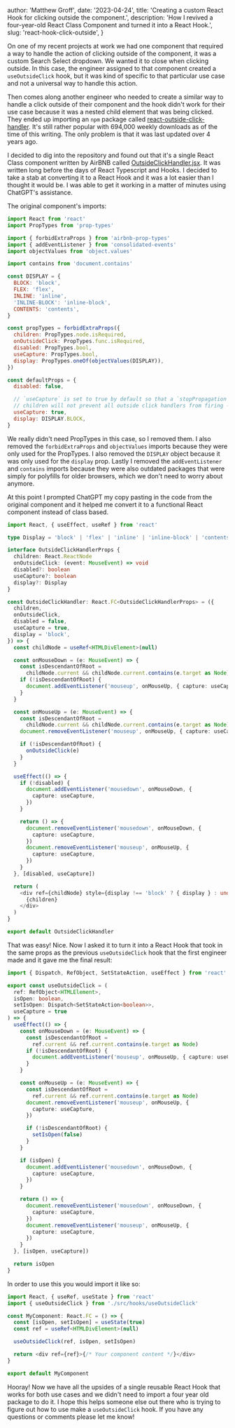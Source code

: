 
  author: 'Matthew Groff',
  date: '2023-04-24',
  title: 'Creating a custom React Hook for clicking outside the component.',
  description:
    'How I revived a four-year-old React Class Component and turned it into a React Hook.',
  slug: 'react-hook-click-outside',
}


On one of my recent projects at work we had one component that required a way to handle the action of clicking outside of the component, it was a custom Search Select dropdown. We wanted it to close when clicking outside. In this case, the engineer assigned to that component created a `useOutsideClick` hook, but it was kind of specific to that particular use case and not a universal way to handle this action.

Then comes along another engineer who needed to create a similar way to handle a click outside of their component and the hook didn't work for their use case because it was a nested child element that was being clicked. They ended up importing an `npm` package called [react-outside-click-handler](https://www.npmjs.com/package/react-outside-click-handler). It's still rather popular with 694,000 weekly downloads as of the time of this writing. The only problem is that it was last updated over 4 years ago.

I decided to dig into the repository and found out that it's a single React Class component written by AirBNB called [OutsideClickHandler.jsx](https://github.com/airbnb/react-outside-click-handler/blob/master/src/OutsideClickHandler.jsx). It was written long before the days of React Typescript and Hooks. I decided to take a stab at converting it to a React Hook and it was a lot easier than I thought it would be. I was able to get it working in a matter of minutes using ChatGPT's assistance.

The original component's imports:

```javascript
import React from 'react'
import PropTypes from 'prop-types'

import { forbidExtraProps } from 'airbnb-prop-types'
import { addEventListener } from 'consolidated-events'
import objectValues from 'object.values'

import contains from 'document.contains'

const DISPLAY = {
  BLOCK: 'block',
  FLEX: 'flex',
  INLINE: 'inline',
  'INLINE-BLOCK': 'inline-block',
  CONTENTS: 'contents',
}

const propTypes = forbidExtraProps({
  children: PropTypes.node.isRequired,
  onOutsideClick: PropTypes.func.isRequired,
  disabled: PropTypes.bool,
  useCapture: PropTypes.bool,
  display: PropTypes.oneOf(objectValues(DISPLAY)),
})

const defaultProps = {
  disabled: false,

  // `useCapture` is set to true by default so that a `stopPropagation` in the
  // children will not prevent all outside click handlers from firing - maja
  useCapture: true,
  display: DISPLAY.BLOCK,
}
```

We really didn't need PropTypes in this case, so I removed them. I also removed the `forbidExtraProps` and `objectValues` imports because they were only used for the PropTypes. I also removed the `DISPLAY` object because it was only used for the `display` prop. Lastly I removed the `addEventListener` and `contains` imports because they were also outdated packages that were simply for polyfills for older browsers, which we don't need to worry about anymore.

At this point I prompted ChatGPT my copy pasting in the code from the original component and it helped me convert it to a functional React component instead of class based.

```typescript
import React, { useEffect, useRef } from 'react'

type Display = 'block' | 'flex' | 'inline' | 'inline-block' | 'contents'

interface OutsideClickHandlerProps {
  children: React.ReactNode
  onOutsideClick: (event: MouseEvent) => void
  disabled?: boolean
  useCapture?: boolean
  display?: Display
}

const OutsideClickHandler: React.FC<OutsideClickHandlerProps> = ({
  children,
  onOutsideClick,
  disabled = false,
  useCapture = true,
  display = 'block',
}) => {
  const childNode = useRef<HTMLDivElement>(null)

  const onMouseDown = (e: MouseEvent) => {
    const isDescendantOfRoot =
      childNode.current && childNode.current.contains(e.target as Node)
    if (!isDescendantOfRoot) {
      document.addEventListener('mouseup', onMouseUp, { capture: useCapture })
    }
  }

  const onMouseUp = (e: MouseEvent) => {
    const isDescendantOfRoot =
      childNode.current && childNode.current.contains(e.target as Node)
    document.removeEventListener('mouseup', onMouseUp, { capture: useCapture })

    if (!isDescendantOfRoot) {
      onOutsideClick(e)
    }
  }

  useEffect(() => {
    if (!disabled) {
      document.addEventListener('mousedown', onMouseDown, {
        capture: useCapture,
      })
    }

    return () => {
      document.removeEventListener('mousedown', onMouseDown, {
        capture: useCapture,
      })
      document.removeEventListener('mouseup', onMouseUp, {
        capture: useCapture,
      })
    }
  }, [disabled, useCapture])

  return (
    <div ref={childNode} style={display !== 'block' ? { display } : undefined}>
      {children}
    </div>
  )
}

export default OutsideClickHandler
```

That was easy! Nice. Now I asked it to turn it into a React Hook that took in the same props as the previous `useOutsideClick` hook that the first engineer made and it gave me the final result:

```typescript
import { Dispatch, RefObject, SetStateAction, useEffect } from 'react'

export const useOutsideClick = (
  ref: RefObject<HTMLElement>,
  isOpen: boolean,
  setIsOpen: Dispatch<SetStateAction<boolean>>,
  useCapture = true
) => {
  useEffect(() => {
    const onMouseDown = (e: MouseEvent) => {
      const isDescendantOfRoot =
        ref.current && ref.current.contains(e.target as Node)
      if (!isDescendantOfRoot) {
        document.addEventListener('mouseup', onMouseUp, { capture: useCapture })
      }
    }

    const onMouseUp = (e: MouseEvent) => {
      const isDescendantOfRoot =
        ref.current && ref.current.contains(e.target as Node)
      document.removeEventListener('mouseup', onMouseUp, {
        capture: useCapture,
      })

      if (!isDescendantOfRoot) {
        setIsOpen(false)
      }
    }

    if (isOpen) {
      document.addEventListener('mousedown', onMouseDown, {
        capture: useCapture,
      })
    }

    return () => {
      document.removeEventListener('mousedown', onMouseDown, {
        capture: useCapture,
      })
      document.removeEventListener('mouseup', onMouseUp, {
        capture: useCapture,
      })
    }
  }, [isOpen, useCapture])

  return isOpen
}
```

In order to use this you would import it like so:

```typescript
import React, { useRef, useState } from 'react'
import { useOutsideClick } from './src/hooks/useOutsideClick'

const MyComponent: React.FC = () => {
  const [isOpen, setIsOpen] = useState(true)
  const ref = useRef<HTMLDivElement>(null)

  useOutsideClick(ref, isOpen, setIsOpen)

  return <div ref={ref}>{/* Your component content */}</div>
}

export default MyComponent
```

Hooray! Now we have all the upsides of a single reusable React Hook that works for both use cases and we didn't need to import a four year old package to do it. I hope this helps someone else out there who is trying to figure out how to use make a `useOutsideClick` hook. If you have any questions or comments please let me know!